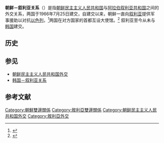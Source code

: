 {{Infobox bilateral relations|朝鲜－叙利亚|North Korea|Syria|map=North_Korea_Syria_locator.png}}
'''朝鲜－叙利亚关系'''（{{kor|수리야-조선민주주의인민공화국 관계}}）是指[[朝鲜民主主义人民共和国|朝鲜民主主义人民共和国]]与[[阿拉伯叙利亚共和国|阿拉伯叙利亚共和国]]之间的外交关系，两国于1966年7月25日建交，自建交以来，朝鲜一直向[[叙利亚|叙利亚]]提供军事援助以对抗[[以色列|以色列]]，<ref name="Taylor">{{cite news|url=https://www.washingtonpost.com/news/worldviews/wp/2016/03/25/are-north-koreans-fighting-in-syria-its-not-as-far-fetched-as-it-sounds/|title=Are North Koreans fighting in Syria? It's not as far-fetched as it sounds.|last=Taylor|first=Adam|date=25 March 2016|newspaper=Washington Post|archiveurl=https://web.archive.org/web/20160803141404/https://www.washingtonpost.com/news/worldviews/wp/2016/03/25/are-north-koreans-fighting-in-syria-its-not-as-far-fetched-as-it-sounds/|archivedate=3 August 2016|url-status=live}}</ref>两国在对方国家的首都互设大使馆。<ref>{{cite news|url=https://www.nknews.org/2017/01/a-long-way-from-damascus-life-as-syrias-ambassador-to-north-korea/|title=A long way from Damascus: Life as Syria's ambassador to North Korea|last=O'Carroll|first=Chad|date=31 January 2017|work=NK News|archiveurl=https://web.archive.org/web/20170203161957/https://www.nknews.org/2017/01/a-long-way-from-damascus-life-as-syrias-ambassador-to-north-korea/|archivedate=3 February 2017|url-status=live}}</ref>
叙利亚至今从未与[[韩国|韩国]]建交。

==历史==
==参见==
* [[朝鲜民主主义人民共和国外交|朝鲜民主主义人民共和国外交]]
* [[韩国－叙利亚关系|韩国－叙利亚关系]]

==参考文献==
{{reflist}}
{{敘利亞外交}}
{{朝鲜民主主义人民共和国外交}}
[[Category:朝鮮雙邊關係|Category:朝鮮雙邊關係]] 
[[Category:敘利亞雙邊關係|Category:敘利亞雙邊關係]] 
[[Category:朝鲜民主主义人民共和国外交|Category:朝鲜民主主义人民共和国外交]] 
[[Category:敘利亞外交|Category:敘利亞外交]]